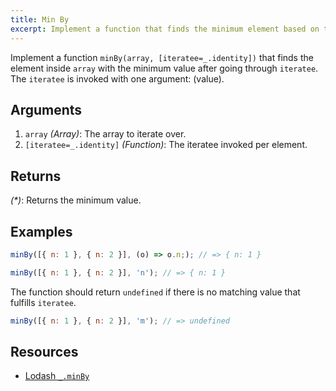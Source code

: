 ```yaml
---
title: Min By
excerpt: Implement a function that finds the minimum element based on the specified criteria.
---
```


Implement a function `minBy(array, [iteratee=_.identity])` that finds the element inside `array` with the minimum value after going through `iteratee`. The `iteratee` is invoked with one argument: (value).

## Arguments

1. `array` _(Array)_: The array to iterate over.
1. `[iteratee=_.identity]` _(Function)_: The iteratee invoked per element.

## Returns

_(\*)_: Returns the minimum value.

## Examples

```js
minBy([{ n: 1 }, { n: 2 }], (o) => o.n;); // => { n: 1 }

minBy([{ n: 1 }, { n: 2 }], 'n'); // => { n: 1 }
```

The function should return `undefined` if there is no matching value that fulfills `iteratee`.

```js
minBy([{ n: 1 }, { n: 2 }], 'm'); // => undefined
```

## Resources

- [Lodash `_.minBy`](https://lodash.com/docs/#minBy)
